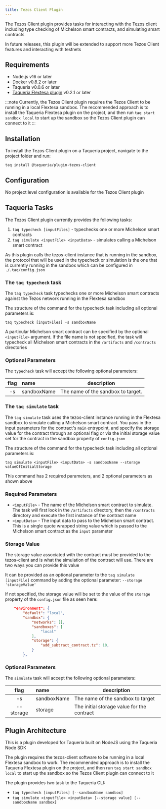 ```yaml
---
title: Tezos Client Plugin
---
```


The Tezos Client plugin provides tasks for interacting with the Tezos client including type checking of Michelson smart contracts, and simulating smart contracts

In future releases, this plugin will be extended to support more Tezos Client features and interacting with testnets

## Requirements

- Node.js v16 or later
- Docker v0.8.2 or later
- Taqueria v0.0.6 or later
- [Taqueria Flextesa plugin](../plugin-flextesa) v0.2.1 or later

:::note
Currently, the Tezos Client plugin requires the Tezos Client to be running in a local Flextesa sandbox. The recommended approach is to install the Taqueria Flextesa plugin on the project, and then run `taq start sandbox local` to start up the sandbox so the Tezos Client plugin can connect to it
:::

## Installation

To install the Tezos Client plugin on a Taqueria project, navigate to the project folder and run:
```shell
taq install @taqueria/plugin-tezos-client
```

## Configuration

No project level configuration is available for the Tezos Client plugin

## Taqueria Tasks

The Tezos Client plugin currently provides the following tasks:
1. `taq typecheck [inputFiles]` - typechecks one or more Michelson smart contracts
2. `taq simulate <inputFile> <inputData>` - simulates calling a Michelson smart contract

As this plugin calls the tezos-client instance that is running in the sandbox, the protocol that will be used in the typecheck or simulation is the one that is currently running in the sandbox which can be configured in `./.taq/config.json`

### The `taq typecheck` task

The `taq typecheck` task typechecks one or more Michelson smart contracts against the Tezos network running in the Flextesa sandbox

The structure of the command for the typecheck task including all optional parameters is:
```shell
taq typecheck [inputFiles] -s sandboxName
```

A particular Michelson smart contract can be specified by the optional `<inputFile>` argument. If the file name is not specified, the task will typecheck all Michelson smart contracts in the `/artifacts` and `/contracts` directories

### Optional Parameters

The `typecheck` task will accept the following optional parameters:

| flag  |  name       | description                           |   
|:-----:|:------------|---------------------------------------|
|  -s   | sandboxName | The name of the sandbox to target.    |

### The `taq simulate` task

The `taq simulate` task uses the tezos-client instance running in the Flextesa sandbox to simulate calling a Michelson smart contract. You pass in the input parameters for the contract's `main` entrypoint, and specify the storage value for the contract through an optional flag or via the initial storage value set for the contract in the sandbox property of `config.json` 

The structure of the command for the typecheck task including all optional parameters is:
```shell
taq simulate <inputFile> <inputData> -s sandboxName --storage valueOfInitialStorage
```
 This command has 2 required parameters, and 2 optional parameters as shown above
 
### Required Parameters
- `<inputFile>` - The name of the Michelson smart contract to simulate. The task will first look in the `/artifacts` directory, then the `/contracts` directory and execute the first instance of the contract name
- `<inputData>` - The input data to pass to the Michelson smart contract. This is a single quote wrapped string value which is passed to the Michelson smart contract as the `input` parameter

### Storage Value

The storage value associated with the contract must be provided to the tezos-client and is what the simulation of the contract will use. There are two ways you can provide this value

It can be provided as an optional parameter to the `taq simulate [inputFile]` command by adding the optional parameter: `--storage 'storageValue'`

If not specified, the storage value will be set to the value of the `storage` property of the `config.json` file as seen here:
```json ./.taq/config.json
    "environment": {
        "default": "local",
        "sandbox": {
            "networks": [],
            "sandboxes": [
                "local"
            ],
            "storage": {
                "add_subtract_contract.tz": 10,
            }
        },
```

### Optional Parameters

The `simulate` task will accept the following optional parameters:

| flag         |  name       | description                                |   
|:------------:|:------------|--------------------------------------------|
|  -s          | sandboxName | The name of the sandbox to target          |
|  --storage   | storage     | The initial storage value for the contract |

## Plugin Architecture

This is a plugin developed for Taqueria built on NodeJS using the Taqueria Node SDK

The plugin requires the tezos-client software to be running in a local Flextesa sandbox to work. The recommended approach is to install the Taqueria Flextesa plugin on the project, and then run `taq start sandbox local` to start up the sandbox so the Tezos Client plugin can connect to it

The plugin provides two task to the Taqueria CLI:
- `taq typecheck [inputFiles] [--sandboxName sandbox]`
- `taq simulate <inputFile> <inputData> [--storage value] [--sandboxName sandbox]`